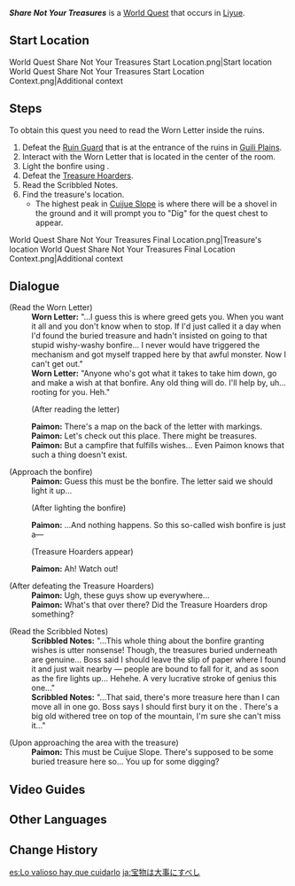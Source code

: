 {{Quest Infobox
|id            = 21020
|type          = World
|region        = Liyue
|area          = Qiongji Estuary
|subarea       = Guili Plains
|startLocation = [[Guili Plains]], [[Liyue]]
|rewards       = Adventure EXP*250;Primogem*30;Mora*30,000;Lucky Dog's Eagle Feather{quality=3};Mystic Enhancement Ore*4
|rep           = Liyue
|repAmt        = 20
|repOrder      = 178
|characters    = Paimon; Traveler
}}
'''''Share Not Your Treasures''''' is a [[World Quest]] that occurs in [[Liyue]].

==Start Location==
<gallery>
World Quest Share Not Your Treasures Start Location.png|Start location
World Quest Share Not Your Treasures Start Location Context.png|Additional context
</gallery>

==Steps==
To obtain this quest you need to read the Worn Letter inside the ruins.
#Defeat the [[Ruin Guard]] that is at the entrance of the ruins in [[Guili Plains]].
#Interact with the Worn Letter that is located in the center of the room.
#Light the bonfire using {{Pyro}}.
#Defeat the [[Treasure Hoarder]]s.
#Read the Scribbled Notes.
#Find the treasure's location.
#*The highest peak in [[Cuijue Slope]] is where there will be a shovel in the ground and it will prompt you to "Dig" for the quest chest to appear.
<gallery>
World Quest Share Not Your Treasures Final Location.png|Treasure's location
World Quest Share Not Your Treasures Final Location Context.png|Additional context
</gallery>

==Dialogue==
{{Quest Description|The Treasure Hoarders' notes state that the highest peak of Cuijue Slope may be home to buried treasure...}}
{{Dialogue Start}}
;(Read the Worn Letter)
:'''Worn Letter:''' "...I guess this is where greed gets you. When you want it all and you don't know when to stop. If I'd just called it a day when I'd found the buried treasure and hadn't insisted on going to that stupid wishy-washy bonfire... I never would have triggered the mechanism and got myself trapped here by that awful monster. Now I can't get out."
:'''Worn Letter:''' "Anyone who's got what it takes to take him down, go and make a wish at that bonfire. Any old thing will do. I'll help by, uh... rooting for you. Heh."
:;(After reading the letter)
:'''Paimon:''' There's a map on the back of the letter with markings.
:'''Paimon:''' Let's check out this place. There might be treasures.
:'''Paimon:''' But a campfire that fulfills wishes... Even Paimon knows that such a thing doesn't exist.

;(Approach the bonfire)
:'''Paimon:''' Guess this must be the bonfire. The letter said we should light it up...
:;(After lighting the bonfire)
:'''Paimon:''' ...And nothing happens. So this so-called wish bonfire is just a&mdash;
:;(Treasure Hoarders appear)
:'''Paimon:''' Ah! Watch out!

;(After defeating the Treasure Hoarders)
:'''Paimon:''' Ugh, these guys show up everywhere...
:'''Paimon:''' What's that over there? Did the Treasure Hoarders drop something?

;(Read the Scribbled Notes)
:'''Scribbled Notes:''' "...This whole thing about the bonfire granting wishes is utter nonsense! Though, the treasures buried underneath are genuine... Boss said I should leave the slip of paper where I found it and just wait nearby &mdash; people are bound to fall for it, and as soon as the fire lights up... Hehehe. A very lucrative stroke of genius this one..."
:'''Scribbled Notes:''' "...That said, there's more treasure here than I can move all in one go. Boss says I should first bury it on the {{Color|buzzword|highest peak in Cuijue Slope}}. There's a big old withered tree on top of the mountain, I'm sure she can't miss it..."

;(Upon approaching the area with the treasure)
:'''Paimon:''' This must be Cuijue Slope. There's supposed to be some buried treasure here so... You up for some digging?
{{Dialogue End}}

==Video Guides==
{{EVT
|video1   = ZMX09iSlsrk
|caption1 = Share Not Your Treasures - Complete Guide
}}

==Other Languages==
{{Other Languages
|en      = Share Not Your Treasures
|zhs     = 怀宝应自珍
|zhs_rm  = Huái Bǎo Yīng Zì Zhēn
|zht     = 懷寶應自珍
|zht_rm  = Huái Bǎo Yīng Zì Zhēn
|zh_tl   = Precious Treasure Should Be Treasured
|ja      = 宝物は大事にすべし
|ja_rm   = Takaramono wa Daiji ni Subeshi
|ja_tl   = Treasure Should Be Treated Seriously
|ko      = 보물을 소중히 여겨라
|ko_rm   = Bomul-eul Sojunghi Yeogyeora
|ko_tl   = Cherish Treasure Preciously
|es      = Lo valioso hay que cuidarlo
|es_tl   = What Is of Value Must Be Cared For
|fr      = À chacun son trésor
|fr_tl   = To Each Their Own Treasure
|ru      = Это мои сокровища!
|ru_tl   = These Are My Treasures!
|th      = สมบัติข้าใครอย่าแตะ
|th_rm   = 
|th_tl   = 
|vi      = Kho Báu Cần Cất Giấu
|vi_tl   = Treasure Needs to be Hidden
|de      = Ein Schatz für mich ganz allein
|de_tl   = A Treasure For Me Alone
|id      = Jaga Erat-erat Hartamu
|id_tl   = Treasure Your Treasures
|pt      = Não Compartilhe Seus Tesouros
|pt_tl   = 
|tr      = Hazineni Paylaşma
|tr_tl   = 
|it      = Non condividere il tuo tesoro
|it_tl   = 
}}

==Change History==
{{Change History|1.0}}

[[es:Lo valioso hay que cuidarlo]]
[[ja:宝物は大事にすべし]]
